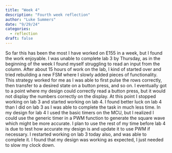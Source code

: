 ```yaml
---
title: "Week 4"
description: "Fourth week reflection"
author: "Luke Summers"
date: "9/29/24"
categories:
  - reflection
draft: false
---
```

So far this has been the most I have worked on E155 in a week, but I found the work enjoyable. I was unable to complete lab 3 by Thursday, as in the beginning of the week I found myself struggling to read an input from the column. After about 15 hours of work on the lab, I kind of started over and tried rebuilding a new FSM where I slowly added pieces of functionality. This strategy worked for me as I was able to first pulse the rows correctly, then transfer to a desired state on a button press, and so on. I eventually got to a point where my design could correctly read a button press, but it would not display the numbers correctly on the display. At this point I stopped working on lab 3 and started working on lab 4. I found better luck on lab 4 than I did on lab 3 as I was able to complete the task in much less time. In my design for lab 4 I used the basic timers on the MCU, but I realized I could use the generic timer in a PWM function to generate the square wave which might be more accurate. I plan to use the rest of my time before lab 4 is due to test how accurate my design is and update it to use PWM if necessary. I restarted working on lab 3 today also, and was able to complete it. I found that my design was working as expected, I just needed to slow my clock down. 